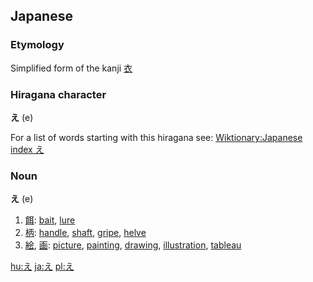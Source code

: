 == Japanese ==
===Etymology===
Simplified form of the kanji [[衣]]

===Hiragana character===
'''え''' (e)

For a list of words starting with this hiragana see: [[Wiktionary:Japanese index え]]

===Noun===
'''え''' (e)

# [[餌]]: [[bait]], [[lure]]
# [[柄]]: [[handle]], [[shaft]], [[gripe]], [[helve]]
# [[絵]], [[画]]: [[picture]], [[painting]], [[drawing]], [[illustration]], [[tableau]]

[[hu:え]]
[[ja:え]]
[[pl:え]]